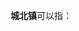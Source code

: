 '''城北镇'''可以指：
{{PRC admin/disambig|44/14/02/105/000|45/11/23/107/000|51/08/23/102/000|51/16/23/101/000}}
{{disambig|cat=三字中国镇名消歧义}}